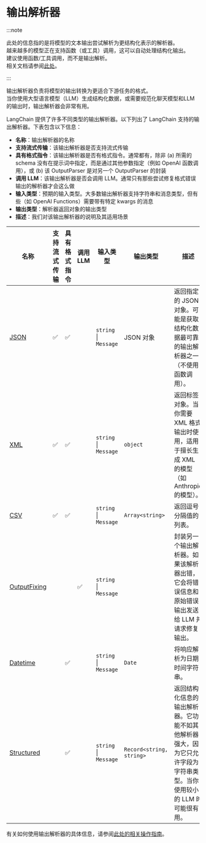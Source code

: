 # 输出解析器

<span data-heading-keywords="output parser"></span>

:::note

此处的信息指的是将模型的文本输出尝试解析为更结构化表示的解析器。  
越来越多的模型正在支持函数（或工具）调用，这可以自动处理结构化输出。  
建议使用函数/工具调用，而不是输出解析。  
相关文档请参阅[此处](/docs/concepts/tool_calling)。

:::

输出解析器负责将模型的输出转换为更适合下游任务的格式。  
当你使用大型语言模型（LLM）生成结构化数据，或需要规范化聊天模型和LLM的输出时，输出解析器会非常有用。

LangChain 提供了许多不同类型的输出解析器。以下列出了 LangChain 支持的输出解析器。下表包含以下信息：

- **名称**：输出解析器的名称  
- **支持流式传输**：该输出解析器是否支持流式传输  
- **具有格式指令**：该输出解析器是否有格式指令。通常都有，除非 (a) 所需的 schema 没有在提示词中指定，而是通过其他参数指定（例如 OpenAI 函数调用），或 (b) 该 OutputParser 是对另一个 OutputParser 的封装  
- **调用 LLM**：该输出解析器是否会调用 LLM。通常只有那些尝试修复格式错误输出的解析器才会这么做  
- **输入类型**：预期的输入类型。大多数输出解析器支持字符串和消息类型，但有些（如 OpenAI Functions）需要带有特定 kwargs 的消息  
- **输出类型**：解析器返回对象的输出类型  
- **描述**：我们对该输出解析器的说明及其适用场景

| 名称                                                                                                          | 支持流式传输 | 具有格式指令 | 调用 LLM | 输入类型            | 输出类型              | 描述                                                                                                                                                                                                   |
| ------------------------------------------------------------------------------------------------------------- | ------------ | ------------ | -------- | ------------------- | --------------------- | ------------------------------------------------------------------------------------------------------------------------------------------------------------------------------------------------------- |
| [JSON](https://api.js.langchain.com/classes/_langchain_core.output_parsers.JsonOutputParser.html)             | ✅           | ✅           |          | `string` \| `Message` | JSON 对象            | 返回指定的 JSON 对象。可能是获取结构化数据最可靠的输出解析器之一（不使用函数调用）。                                                                                                                  |
| [XML](https://api.js.langchain.com/classes/_langchain_core.output_parsers.XMLOutputParser.html)               | ✅           | ✅           |          | `string` \| `Message` | `object`               | 返回标签对象。当你需要 XML 格式输出时使用，适用于擅长生成 XML 的模型（如 Anthropic 的模型）。                                                                                                          |
| [CSV](https://api.js.langchain.com/classes/langchain.output_parsers.CommaSeparatedListOutputParser.html)      | ✅           | ✅           |          | `string` \| `Message` | `Array<string>`        | 返回逗号分隔值的列表。                                                                                                                                                                                 |
| [OutputFixing](https://api.js.langchain.com/classes/langchain.output_parsers.OutputFixingParser.html)         |              |              | ✅       | `string` \| `Message` |                        | 封装另一个输出解析器。如果该解析器出错，它会将错误信息和原始错误输出发送给 LLM 并请求修复输出。                                                                                                          |
| [Datetime](https://api.js.langchain.com/classes/langchain.output_parsers.DatetimeOutputParser.html)           |              | ✅           |          | `string` \| `Message` | `Date`                 | 将响应解析为日期时间字符串。                                                                                                                                                                           |
| [Structured](https://api.js.langchain.com/classes/_langchain_core.output_parsers.StructuredOutputParser.html) |              | ✅           |          | `string` \| `Message` | `Record<string, string>` | 返回结构化信息的输出解析器。它功能不如其他解析器强大，因为它只允许字段为字符串类型。当你使用较小的 LLM 时可能很有用。                                                                                    |

有关如何使用输出解析器的具体信息，请参阅[此处的相关操作指南](/docs/how_to/#output-parsers)。
